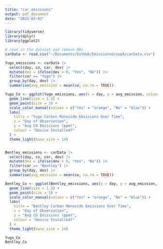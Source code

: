 ```yaml
---
title: "car_emissions"
output: pdf_document
date: "2025-03-03"
---
```


```r
library(tidyverse)
library(dplyr)
library(ggplot2)
```

```r
# read in the dataset and remove NAs
carData <- read.csv("~/Documents/GitHub/EmissionsGroupA/carData.csv")
```

```r
Yugo_emissions <- carData |>
  select(day, co, car, dev) |>
  mutate(dev = ifelse(dev > 0, "Yes", "No")) |>
  filter(car == "Yugo") |>
  group_by(day, dev) |>
  summarise(avg_emission = mean(co, na.rm = TRUE))

Yugo_Co <- ggplot(Yugo_emissions, aes(x = day, y = avg_emission, colour = dev, group = dev)) +
  geom_line(size = 1.5) + 
  geom_point(size = 3) + 
  scale_color_manual(values = c("Yes" = "orange", "No" = "blue")) + 
  labs(
    title = "Yugo Carbon Monoxide Emissions Over Time",
    x = "Day of Observation",
    y = "Avg CO Emissions (ppm)",
    colour = "Device Installed?"
  ) +
  theme_light(base_size = 14)  


Bentley_emissions <- carData |>
  select(day, co, car, dev) |>
  mutate(dev = ifelse(dev > 0, "Yes", "No")) |>
  filter(car == "Bentley") |>
  group_by(day, dev) |>
  summarise(avg_emission = mean(co, na.rm = TRUE))

Bentley_Co <- ggplot(Bentley_emissions, aes(x = day, y = avg_emission, colour = dev, group = dev)) +
  geom_line(size = 1.5) +
  geom_point(size = 3) +  
  scale_color_manual(values = c("Yes" = "orange", "No" = "blue")) + 
  labs(
    title = "Bentley Carbon Monoxide Emissions Over Time",
    x = "Day of Observation",
    y = "Avg CO Emissions (ppm)",
    colour = "Device Installed?"
  ) +
  theme_light(base_size = 14)

Yugo_Co
Bentley_Co
```



